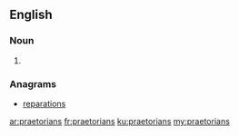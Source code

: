 ==English==

===Noun===
{{head|en|noun plural form}}

# {{plural of|praetorian|lang=en}}

===Anagrams===
* [[reparations#English|reparations]]

[[ar:praetorians]]
[[fr:praetorians]]
[[ku:praetorians]]
[[my:praetorians]]